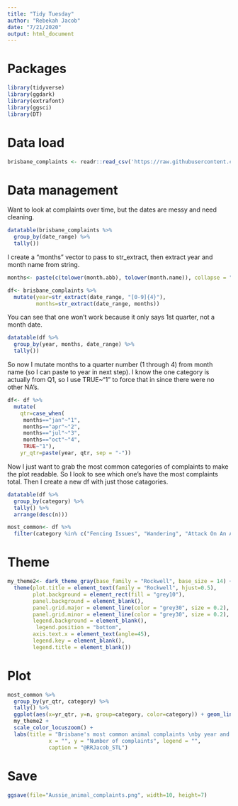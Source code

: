 ```yaml
---
title: "Tidy Tuesday"
author: "Rebekah Jacob"
date: "7/21/2020"
output: html_document
---
```


# Packages
```r
library(tidyverse)
library(ggdark)
library(extrafont)
library(ggsci)
library(DT)
```

# Data load
```r
brisbane_complaints <- readr::read_csv('https://raw.githubusercontent.com/rfordatascience/tidytuesday/master/data/2020/2020-07-21/brisbane_complaints.csv')
```

# Data management
Want to look at complaints over time, but the dates are messy and need cleaning.
```r
datatable(brisbane_complaints %>%
  group_by(date_range) %>%
  tally())
```

I create a "months" vector to pass to str_extract, then extract year and month name from string.
```r
months<- paste(c(tolower(month.abb), tolower(month.name)), collapse = "|")

df<- brisbane_complaints %>%
  mutate(year=str_extract(date_range, "[0-9]{4}"),
         months=str_extract(date_range, months))
```

You can see that one won't work because it only says 1st quarter, not a month date.
```r
datatable(df %>%
  group_by(year, months, date_range) %>%
  tally())
```

So now I mutate months to a quarter number (1 through 4) from month name (so I can paste to year in next step). I know the one category is actually from Q1, so I use TRUE~"1" to force that in since there were no other NA's.
```r
df<- df %>%
  mutate(
    qtr=case_when(
     months=="jan"~"1",
     months=="apr"~"2",
     months=="jul"~"3",
     months=="oct"~"4",
     TRUE~"1"),
    yr_qtr=paste(year, qtr, sep = "-"))
```

Now I just want to grab the most common categories of complaints to make the plot readable. So I look to see which one's have the most complaints total. Then I create a new df with just those catagories.
```r
datatable(df %>%
  group_by(category) %>%
  tally() %>%
  arrange(desc(n)))

most_common<- df %>%
  filter(category %in% c("Fencing Issues", "Wandering", "Attack On An Animal", "Attack On A Person"))
```

# Theme
```r
my_theme2<- dark_theme_gray(base_family = "Rockwell", base_size = 14) + 
  theme(plot.title = element_text(family = "Rockwell", hjust=0.5),
        plot.background = element_rect(fill = "grey10"),
        panel.background = element_blank(),
        panel.grid.major = element_line(color = "grey30", size = 0.2),
        panel.grid.minor = element_line(color = "grey30", size = 0.2),
        legend.background = element_blank(),
         legend.position = "bottom", 
        axis.text.x = element_text(angle=45),
        legend.key = element_blank(),
        legend.title = element_blank())
```

# Plot
```r
most_common %>%
  group_by(yr_qtr, category) %>%
  tally() %>%
  ggplot(aes(x=yr_qtr, y=n, group=category, color=category)) + geom_line(size = 1.3) +
  my_theme2 +
  scale_color_locuszoom() +
  labs(title = "Brisbane's most common animal complaints \nby year and quarter",
             x = "", y = "Number of complaints", legend = "",
             caption = "@RRJacob_STL")
```

# Save
```r
ggsave(file="Aussie_animal_complaints.png", width=10, height=7)
```

